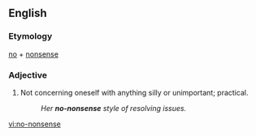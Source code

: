 ==English==

===Etymology===
[[no]] + [[nonsense]]

===Adjective===
{{en-adj}}

# Not concerning oneself with anything silly or unimportant; practical.
#: ''Her '''no-nonsense''' style of resolving issues.''

[[vi:no-nonsense]]